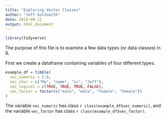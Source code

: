 ```yaml
---
title: "Exploring Vector Classes"
author: "Jeff Goldsmith"
date: 2018-09-11
output: html_document
---
```


```r
library(tidyverse)
```

The purpose of this file is to examine a few data types (or data classes) in R.

First we create a dataframe containing variables of four different types.

```r
example_df = tibble(
  vec_numeric = 5:8,
  vec_char = c("My", "name", "is", "Jeff"),
  vec_logical = c(TRUE, TRUE, TRUE, FALSE),
  vec_factor = factor(c("male", "male", "female", "female"))
)
```

The variable `vec_numeric` has class `r class(example_df$vec_numeric)`, and the variable `vec_factor` has class `r class(example_df$vec_factor)`.
